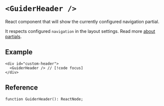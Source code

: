 # `<GuiderHeader />`

React component that will show the currently configured navigation partial.

It respects configured `navigation` in the layout settings. Read more [about partials](../theme/settings.mdx#about-partials).


## Example

```tsx
<div id="custom-header">
  <GuiderHeader /> // [!code focus]
</div>
```


## Reference

```tsx
function GuiderHeader(): ReactNode;
```

